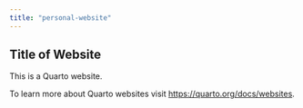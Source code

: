 ```yaml
---
title: "personal-website"
---
```


## Title of Website
This is a Quarto website.

To learn more about Quarto websites visit <https://quarto.org/docs/websites>.
